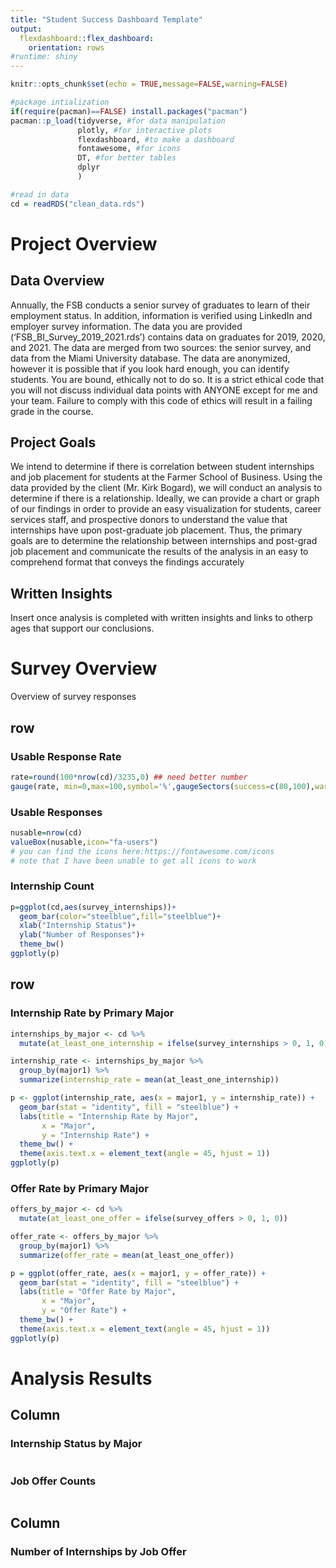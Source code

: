 ```yaml
---
title: "Student Success Dashboard Template"
output: 
  flexdashboard::flex_dashboard:
    orientation: rows
#runtime: shiny
---
```


```r
knitr::opts_chunk$set(echo = TRUE,message=FALSE,warning=FALSE)

#package intialization
if(require(pacman)==FALSE) install.packages("pacman")
pacman::p_load(tidyverse, #for data manipulation
               plotly, #for interactive plots
               flexdashboard, #to make a dashboard
               fontawesome, #for icons
               DT, #for better tables
               dplyr
               )

#read in data
cd = readRDS("clean_data.rds")
```

# Project Overview

## Data Overview

Annually, the FSB conducts a senior survey of graduates to learn of their employment status. In addition, information is verified using LinkedIn and employer survey information. The data you are provided ('FSB_BI_Survey_2019_2021.rds') contains data on graduates for 2019, 2020, and 2021. The data are merged from two sources: the senior survey, and data from the Miami University database. The data are anonymized, however it is possible that if you look hard enough, you can identify students. You are bound, ethically not to do so. It is a strict ethical code that you will not discuss individual data points with ANYONE except for me and your team. Failure to comply with this code of ethics will result in a failing grade in the course.

## Project Goals

We intend to determine if there is correlation between student internships and job placement for students at the Farmer School of Business. Using the data provided by the client (Mr. Kirk Bogard), we will conduct an analysis to determine if there is a relationship. Ideally, we can provide a chart or graph of our findings in order to provide an easy visualization for students, career services staff, and prospective donors to understand the value that internships have upon post-graduate job placement. Thus, the primary goals are to determine the relationship between internships and post-grad job placement and communicate the results of the analysis in an easy to comprehend format that conveys the findings accurately

## Written Insights

Insert once analysis is completed with written insights and links to otherp ages that support our conclusions.

# Survey Overview {data-orientation="columns"}

Overview of survey responses

## row {data-width="300"}

### Usable Response Rate

```r
rate=round(100*nrow(cd)/3235,0) ## need better number
gauge(rate, min=0,max=100,symbol='%',gaugeSectors(success=c(80,100),warning=c(40,79),danger = c(0,39)))
```

### Usable Responses

```r
nusable=nrow(cd)
valueBox(nusable,icon="fa-users")
# you can find the icons here:https://fontawesome.com/icons
# note that I have been unable to get all icons to work
```

### Internship Count

```r
p=ggplot(cd,aes(survey_internships))+
  geom_bar(color="steelblue",fill="steelblue")+
  xlab("Internship Status")+
  ylab("Number of Responses")+
  theme_bw()
ggplotly(p)
```

## row {data-height="600"}

### Internship Rate by Primary Major

```r
internships_by_major <- cd %>%
  mutate(at_least_one_internship = ifelse(survey_internships > 0, 1, 0))

internship_rate <- internships_by_major %>%
  group_by(major1) %>%
  summarize(internship_rate = mean(at_least_one_internship))

p <- ggplot(internship_rate, aes(x = major1, y = internship_rate)) +
  geom_bar(stat = "identity", fill = "steelblue") +
  labs(title = "Internship Rate by Major",
       x = "Major",
       y = "Internship Rate") +
  theme_bw() +
  theme(axis.text.x = element_text(angle = 45, hjust = 1))
ggplotly(p)
```

### Offer Rate by Primary Major

```r
offers_by_major <- cd %>%
  mutate(at_least_one_offer = ifelse(survey_offers > 0, 1, 0))

offer_rate <- offers_by_major %>%
  group_by(major1) %>%
  summarize(offer_rate = mean(at_least_one_offer))

p = ggplot(offer_rate, aes(x = major1, y = offer_rate)) +
  geom_bar(stat = "identity", fill = "steelblue") +
  labs(title = "Offer Rate by Major",
       x = "Major",
       y = "Offer Rate") +
  theme_bw() +
  theme(axis.text.x = element_text(angle = 45, hjust = 1))
ggplotly(p)
```

# Analysis Results {data-orientation="columns"}

## Column {data-width="400"}

### Internship Status by Major

```r

```

### Job Offer Counts

```r

```

## Column {data-width="600"}

### Number of Internships by Job Offer

```r

```

